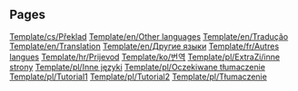 
== Pages ==
[[Template/cs/Překlad]]
[[Template/en/Other languages]]
[[Template/en/Tradução]]
[[Template/en/Translation]]
[[Template/en/Другие языки]]
[[Template/fr/Autres langues]]
[[Template/hr/Prijevod]]
[[Template/ko/번역]]
[[Template/pl/ExtraZi/inne strony]]
[[Template/pl/Inne języki]]
[[Template/pl/Oczekiwane tłumaczenie]]
[[Template/pl/Tutorial1]]
[[Template/pl/Tutorial2]]
[[Template/pl/Tłumaczenie]]
